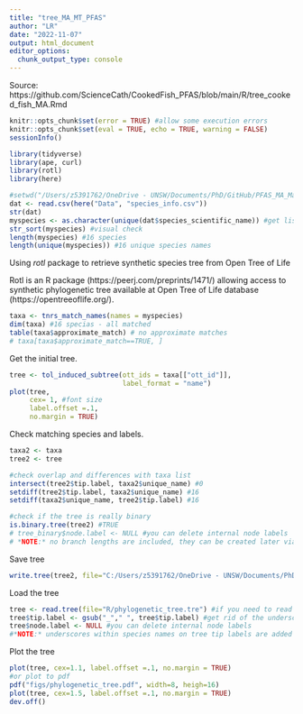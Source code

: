 ```yaml
---
title: "tree_MA_MT_PFAS"
author: "LR"
date: "2022-11-07"
output: html_document
editor_options: 
  chunk_output_type: console
---
```


Source: https://github.com/ScienceCath/CookedFish_PFAS/blob/main/R/tree_cooked_fish_MA.Rmd

```r
knitr::opts_chunk$set(error = TRUE) #allow some execution errors
knitr::opts_chunk$set(eval = TRUE, echo = TRUE, warning = FALSE)
sessionInfo()
```

```r
library(tidyverse)
library(ape, curl)
library(rotl)
library(here)
```

```r
#setwd("/Users/z5391762/OneDrive - UNSW/Documents/PhD/GitHub/PFAS_MA_MaternalTransfer_WildBirds_PILOT")
dat <- read.csv(here("Data", "species_info.csv"))
str(dat)
myspecies <- as.character(unique(dat$species_scientific_name)) #get list of species
str_sort(myspecies) #visual check
length(myspecies) #16 species
length(unique(myspecies)) #16 unique species names
```

Using *rotl* package to retrieve synthetic species tree from Open Tree of Life

Rotl is an R package (https://peerj.com/preprints/1471/) allowing access to synthetic phylogenetic tree available at Open Tree of Life database (https://opentreeoflife.org/). 

```r
taxa <- tnrs_match_names(names = myspecies)
dim(taxa) #16 specias - all matched
table(taxa$approximate_match) # no approximate matches
# taxa[taxa$approximate_match==TRUE, ]
```

Get the initial tree.  

```r
tree <- tol_induced_subtree(ott_ids = taxa[["ott_id"]],
                            label_format = "name")
plot(tree,
     cex= 1, #font size
     label.offset =.1,
     no.margin = TRUE)
```

Check matching species and labels.

```r
taxa2 <- taxa
tree2 <- tree

#check overlap and differences with taxa list
intersect(tree2$tip.label, taxa2$unique_name) #0
setdiff(tree2$tip.label, taxa2$unique_name) #16
setdiff(taxa2$unique_name, tree2$tip.label) #16

#check if the tree is really binary
is.binary.tree(tree2) #TRUE
# tree_binary$node.label <- NULL #you can delete internal node labels
# *NOTE:* no branch lengths are included, they can be created later via simulations. 
```

Save tree

```r
write.tree(tree2, file="C:/Users/z5391762/OneDrive - UNSW/Documents/PhD/GitHub/PFAS_MA_MaternalTransfer_WildBirds_PILOT/R/phylogenetic_tree.tre")
```

Load the tree

```r
tree <- read.tree(file="R/phylogenetic_tree.tre") #if you need to read in the tree
tree$tip.label <- gsub("_"," ", tree$tip.label) #get rid of the underscores
tree$node.label <- NULL #you can delete internal node labels
#*NOTE:* underscores within species names on tree tip labels are added automatically
```

Plot the tree

```r
plot(tree, cex=1.1, label.offset =.1, no.margin = TRUE)
#or plot to pdf
pdf("figs/phylogenetic_tree.pdf", width=8, heigh=16)
plot(tree, cex=1.5, label.offset =.1, no.margin = TRUE)
dev.off()
```

